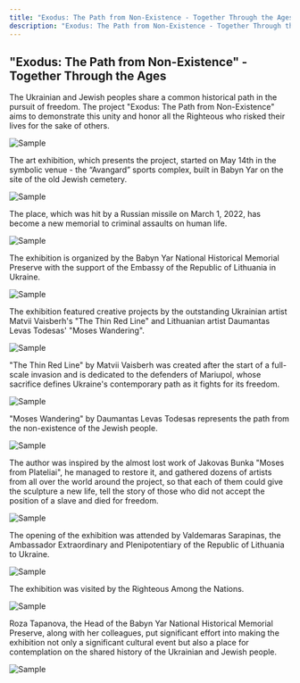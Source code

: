 ```yaml
---
title: "Exodus: The Path from Non-Existence - Together Through the Ages"
description: "Exodus: The Path from Non-Existence - Together Through the Ages"
---
```


## "Exodus: The Path from Non-Existence" - Together Through the Ages

The Ukrainian and Jewish peoples share a common historical path in the pursuit of freedom. The project "Exodus: The Path from Non-Existence" aims to demonstrate this unity and honor all the Righteous who risked their lives for the sake of others.

<Image src="/assets/events/exodus/01.webp" alt="Sample" />

The art exhibition, which presents the project, started on May 14th in the symbolic venue - the “Avangard” sports complex, built in Babyn Yar on the site of the old Jewish cemetery.

<Image src="/assets/events/exodus/02.webp" alt="Sample" />

The place, which was hit by a Russian missile on March 1, 2022, has become a new memorial to criminal assaults on human life.

<Image src="/assets/events/exodus/03.webp" alt="Sample" />

The exhibition is organized by the Babyn Yar National Historical Memorial Preserve with the support of the Embassy of the Republic of Lithuania in Ukraine.

<Image src="/assets/events/exodus/04.webp" alt="Sample" />

The exhibition featured creative projects by the outstanding Ukrainian artist Matvii Vaisberh's "The Thin Red Line" and Lithuanian artist Daumantas Levas Todesas' "Moses Wandering".

<Image src="/assets/events/exodus/05.webp" alt="Sample" />

"The Thin Red Line" by Matvii Vaisberh was created after the start of a full-scale invasion and is dedicated to the defenders of Mariupol, whose sacrifice defines Ukraine's contemporary path as it fights for its freedom.

<Image src="/assets/events/exodus/06.webp" alt="Sample" />

"Moses Wandering" by Daumantas Levas Todesas represents the path from the non-existence of the Jewish people.

<Image src="/assets/events/exodus/07.webp" alt="Sample" />

The author was inspired by the almost lost work of Jakovas Bunka "Moses from Plateliai", he managed to restore it, and gathered dozens of artists from all over the world around the project, so that each of them could give the sculpture a new life, tell the story of those who did not accept the position of a slave and died for freedom.

<Image src="/assets/events/exodus/08.webp" alt="Sample" />

The opening of the exhibition was attended by Valdemaras Sarapinas, the Ambassador Extraordinary and Plenipotentiary of the Republic of Lithuania to Ukraine.

<Image src="/assets/events/exodus/09.webp" alt="Sample" />

The exhibition was visited by the Righteous Among the Nations.

<Image src="/assets/events/exodus/10.webp" alt="Sample" />

Roza Tapanova, the Head of the Babyn Yar National Historical Memorial Preserve, along with her colleagues, put significant effort into making the exhibition not only a significant cultural event but also a place for contemplation on the shared history of the Ukrainian and Jewish people.

<Image src="/assets/events/exodus/11.webp" alt="Sample" />
